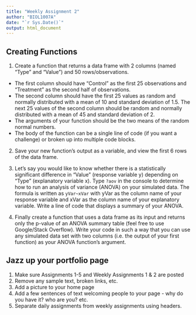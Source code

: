 ```yaml
---
title: "Weekly Assignment 2"
author: "BIOL1007A"
date: "`r Sys.Date()`"
output: html_document
---
```


## Creating Functions

1. Create a function that returns a data frame with 2 columns (named "Type" and "Value") and 50 rows/observations.  
- The first column should have "Control" as the first 25 observations and "Treatment" as the second half of observations.   
- The second column should have the first 25 values as random and normally distributed with a mean of 10 and standard deviation of 1.5. The next 25 values of the second column should be random and normally distributed with a mean of 45 and standard deviation of 2.  
- The arguments of your function should be the two means of the random normal numbers.   
- The body of the function can be a single line of code (if you want a challenge) or broken up into multiple code blocks.  

2.  Save your new function's output as a variable, and view the first 6 rows of the data frame.   

3.  Let's say you would like to know whether there is a statistically significant difference in "Value" (response variable y) depending on "Type" (explanatory variable x). Type `?aov` in the console to determine how to run an analysis of variance (ANOVA) on your simulated data. The formula is written as `yVar~xVar` with yVar as the column name of your response variable and xVar as the column name of your explanatory variable. Write a line of code that displays a summary of your ANOVA. 

4. Finally create a function that uses a data frame as its input and returns only the p-value of an ANOVA summary table (feel free to use Google/Stack Overflow). Write your code in such a way that you can use any simulated data set with two columns (i.e. the output of your first function) as your ANOVA function's argument. 


## Jazz up your portfolio page 

1. Make sure Assignments 1-5 and Weekly Assignments 1 & 2 are posted  
2. Remove any sample text, broken links, etc.  
3. Add a picture to your home page  
4. Add a few sentences of text welcoming people to your page - why do you have it? who are you? etc.  
5. Separate daily assignments from weekly assignments using headers.  

